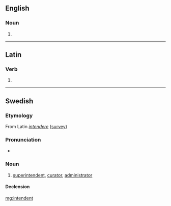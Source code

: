 ==English==

===Noun===
{{en-noun}}

# {{obsolete form of|intendant}}

{{Webster 1913}}

----

==Latin==

===Verb===
{{la-verb-form|intendent}}

# {{conjugation of|intendo|intendō|3|p|fut|act|ind|lang=la}}

----

==Swedish==

===Etymology===
From Latin ''[[intendere]]'' ([[survey]])

===Pronunciation===
* {{audio|Sv-en intendent.ogg|Audio}}

===Noun===
{{sv-noun|g=c}}

# [[superintendent]], [[curator]], [[administrator]]

====Declension====
{{sv-noun-reg-er}}

[[mg:intendent]]